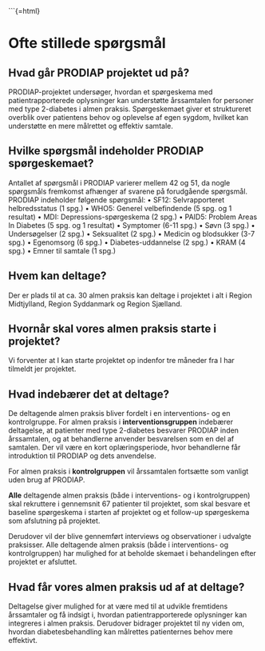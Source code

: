 ```{=html}
<style>
/* Målret overskriften i callouts endnu mere præcist */
.callout.callout-style-default .callout-header {
    background-color: #990033 !important;
    color: #990033 !important;
    font-weight: bold !important;
    text-shadow: 0px 0px 2px rgba(255, 255, 255, 0.8) !important;
    padding: 10px !important;
    border-radius: 5px !important;
}

/* Fjern evt. brune baggrunde eller skygger i selve callout-boksen */
.callout.callout-style-default {
    background-color: transparent !important;
    border-left: none !important;
    box-shadow: none !important;
}
</style>




# Ofte stillede spørgsmål

::: {.callout collapse="true"}
## Hvad går PRODIAP projektet ud på?
PRODIAP-projektet undersøger, hvordan et spørgeskema med patientrapporterede oplysninger kan understøtte årssamtalen for personer med type 2-diabetes i almen praksis. Spørgeskemaet giver et struktureret overblik over patientens behov og oplevelse af egen sygdom, hvilket kan understøtte en mere målrettet og effektiv samtale.
:::

::: {.callout collapse="true"}
## Hvilke spørgsmål indeholder PRODIAP spørgeskemaet?
Antallet af spørgsmål i PRODIAP varierer mellem 42 og 51, da nogle spørgsmåls fremkomst afhænger af svarene på forudgående spørgsmål.
PRODIAP indeholder følgende spørgsmål:
•	SF12: Selvrapporteret helbredsstatus (1 spg.)
•	WHO5: Generel velbefindende (5 spg. og 1 resultat)
•	MDI: Depressions-spørgeskema (2 spg.)
•	PAID5: Problem Areas In Diabetes (5 spg. og 1 resultat)
•	Symptomer (6-11 spg.)
•	Søvn (3 spg.)
•	Undersøgelser (2 spg.)
•	Seksualitet (2 spg.)
•	Medicin og blodsukker (3-7 spg.)
•	Egenomsorg (6 spg.)
•	Diabetes-uddannelse (2 spg.)
•	KRAM (4 spg.)
•	Emner til samtale (1 spg.)
:::

::: {.callout collapse="true"}
## Hvem kan deltage?
Der er plads til at ca. 30 almen praksis kan deltage i projektet i alt i Region Midtjylland, Region Syddanmark og Region Sjælland.
:::

::: {.callout collapse="true"}
## Hvornår skal vores almen praksis starte i projektet?
Vi forventer at I kan starte projektet op indenfor tre måneder fra I har tilmeldt jer projektet.
:::

::: {.callout collapse="true"}
## Hvad indebærer det at deltage?
De deltagende almen praksis bliver fordelt i en interventions- og en kontrolgruppe.
For almen praksis i **interventionsgruppen** indebærer deltagelse, at patienter med type 2-diabetes besvarer PRODIAP inden årssamtalen, og at behandlerne anvender besvarelsen som en del af samtalen. Der vil være en kort oplæringsperiode, hvor behandlerne får introduktion til PRODIAP og dets anvendelse.

For almen praksis i **kontrolgruppen** vil årssamtalen fortsætte som vanligt uden brug af PRODIAP.

**Alle** deltagende almen praksis (både i interventions- og i kontrolgruppen) skal rekruttere i gennemsnit 67 patienter til projektet, som skal besvare et baseline spørgeskema i starten af projektet og et follow-up spørgeskema som afslutning på projektet.

Derudover vil der blive gennemført interviews og observationer i udvalgte praksisser. Alle deltagende almen praksis (både i interventions- og kontrolgruppen) har mulighed for at beholde skemaet i behandelingen efter projektet er afsluttet.
:::

::: {.callout collapse="true"}
## Hvad får vores almen praksis ud af at deltage?
Deltagelse giver mulighed for at være med til at udvikle fremtidens årssamtaler og få indsigt i, hvordan patientrapporterede oplysninger kan integreres i almen praksis. Derudover bidrager projektet til ny viden om, hvordan diabetesbehandling kan målrettes patienternes behov mere effektivt.
:::
